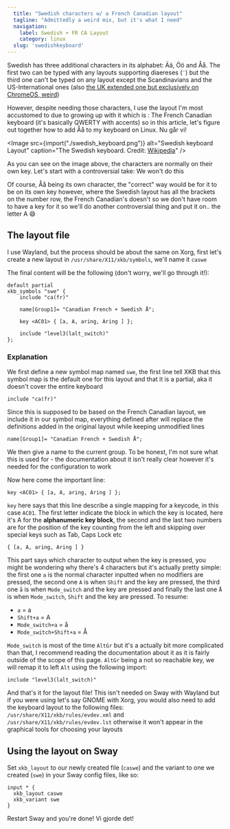 ```yaml
---
  title: "Swedish characters w/ a French Canadian layout"
  tagline: "Admittedly a weird mix, but it's what I need"
  navigation:
    label: Swedish + FR CA Layout
    category: linux
  slug: 'swedishkeyboard'
---
```


Swedish has three additional characters in its alphabet: Ää, Öö and Åå. The first two can be typed with any layouts supporting diaereses (`¨`) but the third one can't be typed on any layout except the Scandinavians and the US-International ones (also [the UK extended one but exclusively on ChromeOS, weird](https://en.wikipedia.org/wiki/QWERTY#Chrome_OS))

However, despite needing those characters, I use the layout I'm most accustomed to due to growing up with it which is : The French Canadian keyboard (it's basically QWERTY with accents) so in this article, let's figure out together how to add Åå to my keyboard on Linux. Nu går vi!

<Image
  src={import("./swedish_keyboard.png")}
  alt="Swedish keyboard Layout"
  caption="The Swedish keyboard. Credit: [Wikipedia](https://commons.wikimedia.org/wiki/File:KB_Sweden.svg)"
/>

As you can see on the image above, the characters are normally on their own key. Let's start with a controversial take: We won't do this

Of course, Åå being its own character, the "correct" way would be for it to be on its own key however, where the Swedish layout has all the brackets on the number row, the French Canadian's doesn't so we don't have room to have a key for it so we'll do another controversial thing and put it on.. the letter A 😄

## The layout file

I use Wayland, but the process should be about the same on Xorg, first let's create a new layout in `/usr/share/X11/xkb/symbols`, we'll name it `caswe`

The final content will be the following (don't worry, we'll go through it!):

```
default partial
xkb_symbols "swe" {
    include "ca(fr)"

    name[Group1]= "Canadian French + Swedish Å";

    key <AC01> { [a, A, aring, Aring ] };

    include "level3(lalt_switch)"
};
```

### Explanation

We first define a new symbol map named `swe`, the first line tell XKB that this symbol map is the default one for this layout and that it is a partial, aka it doesn't cover the entire keyboard

`include "ca(fr)"`

Since this is supposed to be based on the French Canadian layout, we include it in our symbol map, everything defined after will replace the definitions added in the original layout while keeping unmodified lines

`name[Group1]= "Canadian French + Swedish Å";`

We then give a name to the current group. To be honest, I'm not sure what this is used for - the documentation about it isn't really clear however it's needed for the configuration to work

Now here come the important line:

`key <AC01> { [a, A, aring, Aring ] };`

`key` here says that this line describe a single mapping for a keycode, in this case `AC01`. The first letter indicate the block in which the key is located, here it's A for the **alphanumeric key block**, the second and the last two numbers are for the position of the key counting from the left and skipping over special keys such as Tab, Caps Lock etc

`{ [a, A, aring, Aring ] }`

This part says which character to output when the key is pressed, you might be wondering why there's 4 characters but it's actually pretty simple: the first one `a` is the normal character inputted when no modifiers are pressed, the second one `A` is when `Shift` and the key are pressed, the third one `å` is when `Mode_switch` and the key are pressed and finally the last one `Å` is when `Mode_switch`, `Shift` and the key are pressed. To resume:

- `a` = a
- `Shift+a` = A
- `Mode_switch+a` = å
- `Mode_switch+Shift+a` = Å

`Mode_switch` is most of the time `AltGr` but it's a actually bit more complicated than that, I recommend reading the documentation about it as it is fairly outside of the scope of this page. `AltGr` being a not so reachable key, we will remap it to left `Alt` using the following import:

`include "level3(lalt_switch)"`

And that's it for the layout file! This isn't needed on Sway with Wayland but if you were using let's say GNOME with Xorg, you would also need to add the keyboard layout to the following files: `/usr/share/X11/xkb/rules/evdev.xml` and `/usr/share/X11/xkb/rules/evdev.lst` otherwise it won't appear in the graphical tools for choosing your layouts

## Using the layout on Sway

Set `xkb_layout` to our newly created file (`caswe`) and the variant to one we created (`swe`) in your Sway config files, like so:

```
input * {
  xkb_layout caswe
  xkb_variant swe
}
```

Restart Sway and you're done! Vi gjorde det!
